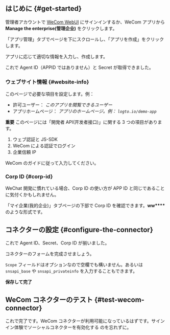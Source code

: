 ## はじめに \{#get-started}

管理者アカウントで [WeCom WebUI](https://work.weixin.qq.com/) にサインインするか、WeCom アプリから **Manage the enterprise(管理企业)** をクリックします。

「アプリ管理」タブでページを下にスクロールし、「アプリを作成」をクリックします。

アプリに応じて適切な情報を入力し、作成します。

これで Agent ID（APPID ではありません）と Secret が取得できました。

### ウェブサイト情報 \{#website-info}

このページで必要な項目を設定します。例：

- 許可ユーザー： _このアプリを閲覧できるユーザー_
- アプリホームページ： _アプリのホームページ。例： `logto.io/demo-app`_

**重要**
このページには「開発者 API(开发者接口)」に関する 3 つの項目があります。

1. ウェブ認証と JS-SDK
2. WeCom による認証でログイン
3. 企業信頼 IP

WeCom のガイドに従って入力してください。

### Corp ID \{#corp-id}

WeChat 開発に慣れている場合、Corp ID の使い方が APP ID と同じであることに気付くかもしれません。

「マイ企業(我的企业)」タブページの下部で Corp ID を確認できます。**ww\*\*\*\*** のような形式です。

## コネクターの設定 \{#configure-the-connector}

これで Agent ID、Secret、Corp ID が揃いました。

コネクターのフォームを完成させましょう。

`Scope` フィールドはオプションなので空欄でも構いません。あるいは `snsapi_base` や `snsapi_privateinfo` を入力することもできます。

**保存して完了**

## WeCom コネクターのテスト \{#test-wecom-connector}

これで完了です。WeCom コネクターが利用可能になっているはずです。<MainSiteUrl href="/connectors/social-connectors#enable-social-sign-in">サインイン体験でソーシャルコネクターを有効化する</MainSiteUrl> のを忘れずに。
